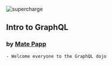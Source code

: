 
<Head>
  <title>Intro to GraphQL</title>
  <link rel="icon" type="image/png" href="favicon-32x32.png" sizes="32x32" />
  <link rel="icon" type="image/png" href="favicon-16x16.png" sizes="16x16" />
</Head>

![supercharge](https://supercharge.io/assets/logo-d2a1ce45f1c600fd348d21a2ef4174da.svg)

## Intro to GraphQL

### by [Mate Papp](https://twitter.com/matepappp)

```notes
- Welcome everyone to the GraphQL dojo
```
